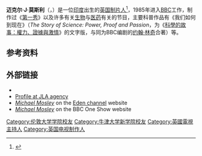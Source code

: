 {{Infobox person
| name               = Michael Mosley <!-- include middle initial, if not specified in birth_name -->
| image              = <!-- just the filename, without the File: or Image: prefix or enclosing [[brackets|brackets]] -->
| alt                = 
| caption            = 
| birth_name         = 
| birth_date         = {{Birth date and age|1957|3|22|df=y}}
| birth_place        = [[印度|印度]][[加尔各答|加尔各答]]
| death_date         = <!-- {{Death date and age|YYYY|MM|DD|1957|3|22|df=y}} -->
| death_place        = 
| nationality        = 英国
| spouse             = {{marriage|Clare Bailey|1987}}
| children           = 4
| other_names        = 
| occupation         = 电视记者、制片人和主持人
| known_for          = 
| height_cm          = 180
| alma_mater         = [[牛津大学新学院|牛津大学新学院]]
}}
'''迈克尔·J·莫斯利'''（{{lang-en|Michael J. Mosley}}，{{bd|1957年|3月22日|}}）是一位[[印度|印度]]出生的[[英国|英国]][[制片人|制片人]]<ref>{{cite news |last1=Mosley |first1=Michael |title=The flu virus that nearly killed me |url=https://www.bbc.co.uk/news/magazine-21125713 |publisher=BBC News |date=25 January 2013 |accessdate=2020-12-07 |archive-date=2020-11-22 |archive-url=https://web.archive.org/web/20201122172432/https://www.bbc.co.uk/news/magazine-21125713 |dead-url=no }}</ref>，1985年进入[[BBC|BBC]]工作，制作过《[[第一秀|第一秀]]》以及许多有关[[生物|生物]]与[[医药|医药]]有关的节目，主要科普作品有《我们如何到现在》（''The Story of Science: Power, Proof and Passion''，为《[[科學的故事：權力、證據與激情|科學的故事：權力、證據與激情]]》的文字版，与同为BBC编剧的[[约翰·林奇_(BBC)|约翰·林奇]]合著）等。

== 参考资料 ==
{{reflist|25em}}
== 外部链接 ==
* {{IMDb name|608839}}
* [http://www.jla.co.uk/presenters/michael-mosley Profile at JLA agency] {{Wayback|url=http://www.jla.co.uk/presenters/michael-mosley |date=20180130013658 }}
* [http://eden.uktv.co.uk/people/michael-mosley/ ''Michael Mosley''] {{Wayback|url=http://eden.uktv.co.uk/people/michael-mosley/ |date=20210124143007 }} on the [[Eden_channel|Eden channel]] website
* [https://www.bbc.co.uk/theoneshow/backstage/profiles/michael_mosley.shtml ''Michael Mosley''] {{Wayback|url=https://www.bbc.co.uk/theoneshow/backstage/profiles/michael_mosley.shtml |date=20121122161908 }} on the BBC One Show website

{{Authority control}}

{{DEFAULTSORT:Mosley, Michael}}

[[Category:伦敦大学学院校友|Category:伦敦大学学院校友]]
[[Category:牛津大学新学院校友|Category:牛津大学新学院校友]]
[[Category:英國電視主持人|Category:英國電視主持人]]
[[Category:英国电视制作人|Category:英国电视制作人]]